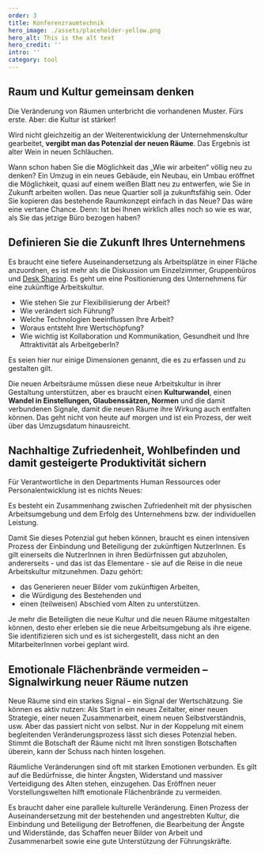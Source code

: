 ```yaml
---
order: 3
title: Konferenzraumtechnik
hero_image: ./assets/placeholder-yellow.png
hero_alt: This is the alt text
hero_credit: ''
intro: ''
category: tool
---
```


## Raum und Kultur gemeinsam denken

Die Veränderung von Räumen unterbricht die vorhandenen Muster. Fürs erste. Aber: die Kultur ist stärker!

<Quote cite="Sabine Zinke, Partnerin bei M.O.O.CON">

Wird nicht gleichzeitig an der Weiterentwicklung der Unternehmenskultur gearbeitet, **vergibt man das Potenzial der neuen Räume**. Das Ergebnis ist alter Wein in neuen Schläuchen.

</Quote>

Wann schon haben Sie die Möglichkeit das „Wie wir arbeiten“ völlig neu zu denken? Ein Umzug in ein neues Gebäude, ein Neubau, ein Umbau eröffnet die Möglichkeit, quasi auf einem weißen Blatt neu zu entwerfen, wie Sie in Zukunft arbeiten wollen. Das neue Quartier soll ja zukunftsfähig sein. Oder Sie kopieren das bestehende Raumkonzept einfach in das Neue? Das wäre eine vertane Chance. Denn: Ist bei Ihnen wirklich alles noch so wie es war, als Sie das jetzige Büro bezogen haben?

## Definieren Sie die Zukunft Ihres Unternehmens

Es braucht eine tiefere Auseinandersetzung als Arbeitsplätze in einer Fläche anzuordnen, es ist mehr als die Diskussion um Einzelzimmer, Gruppenbüros und [Desk Sharing](https://www.moo-con.com/unser-wissen/themen/wirkraum-frankfurt/glossar-arbeitswelten/#c5744). Es geht um eine Positionierung des Unternehmens für eine zukünftige Arbeitskultur.

- Wie stehen Sie zur Flexibilisierung der Arbeit?
- Wie verändert sich Führung?
- Welche Technologien beeinflussen Ihre Arbeit?
- Woraus entsteht Ihre Wertschöpfung?
- Wie wichtig ist Kollaboration und Kommunikation, Gesundheit und Ihre Attraktivität als ArbeitgeberIn?

Es seien hier nur einige Dimensionen genannt, die es zu erfassen und zu gestalten gilt.

<Figure
  size="full"
  src="lounge.jpg"
  caption="Campaigners dressed as nuclear bombs express confidence that a treaty banning nuclear weapons is on its way."
  credit="International Campaign to Abolish Nuclear Weapons / Tim Wright"
  license="cc-by-2"
  alt=""
></Figure>

Die neuen Arbeitsräume müssen diese neue Arbeitskultur in ihrer Gestaltung unterstützen, aber es braucht einen **Kulturwandel**, einen **Wandel in Einstellungen, Glaubenssätzen, Normen** und die damit verbundenen Signale, damit die neuen Räume ihre Wirkung auch entfalten können. Das geht nicht von heute auf morgen und ist ein Prozess, der weit über das Umzugsdatum hinausreicht.

## Nachhaltige Zufriedenheit, Wohlbefinden und damit gesteigerte Produktivität sichern

Für Verantwortliche in den Departments Human Ressources oder Personalentwicklung ist es nichts Neues:

Es besteht ein Zusammenhang zwischen Zufriedenheit mit der physischen Arbeitsumgebung und dem Erfolg des Unternehmens bzw. der individuellen Leistung.

Damit Sie dieses Potenzial gut heben können, braucht es einen intensiven Prozess der Einbindung und Beteiligung der zukünftigen NutzerInnen. Es gilt einerseits die NutzerInnen in ihren Bedürfnissen gut abzuholen, andererseits - und das ist das Elementare - sie auf die Reise in die neue Arbeitskultur mitzunehmen. Dazu gehört:

- das Generieren neuer Bilder vom zukünftigen Arbeiten,
- die Würdigung des Bestehenden und
- einen (teilweisen) Abschied vom Alten zu unterstützen.

Je mehr die Beteiligten die neue Kultur und die neuen Räume mitgestalten können, desto eher erleben sie die neue Arbeitsumgebung als ihre eigene. Sie identifizieren sich und es ist sichergestellt, dass nicht an den MitarbeiterInnen vorbei geplant wird.

## Emotionale Flächenbrände vermeiden – Signalwirkung neuer Räume nutzen

Neue Räume sind ein starkes Signal – ein Signal der Wertschätzung. Sie können es aktiv nutzen: Als Start in ein neues Zeitalter, einer neuen Strategie, einer neuen Zusammenarbeit, einem neuen Selbstverständnis, usw. Aber das passiert nicht von selbst. Nur in der Koppelung mit einem begleitenden Veränderungsprozess lässt sich dieses Potenzial heben. Stimmt die Botschaft der Räume nicht mit Ihren sonstigen Botschaften überein, kann der Schuss nach hinten losgehen.

<Quote cite="Sabine Zinke, Partnerin bei M.O.O.CON">

Räumliche Veränderungen sind oft mit starken Emotionen verbunden. Es gilt auf die Bedürfnisse, die hinter Ängsten, Widerstand und massiver Verteidigung des Alten stehen, einzugehen. Das Eröffnen neuer Vorstellungswelten hilft emotionale Flächenbrände zu vermeiden.

</Quote>

Es braucht daher eine parallele kulturelle Veränderung. Einen Prozess der Auseinandersetzung mit der bestehenden und angestrebten Kultur, die Einbindung und Beteiligung der Betroffenen, die Bearbeitung der Ängste und Widerstände, das Schaffen neuer Bilder von Arbeit und Zusammenarbeit sowie eine gute Unterstützung der Führungskräfte.

<File file="lounge.jpg" title="Presentation.pdf" />
